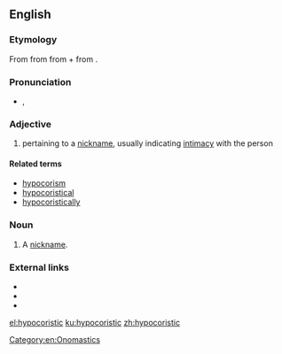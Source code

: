 ==English==

===Etymology===
From {{etyl|grc|en}} {{term|ὑποκοριστικός|tr=hupokoristikos|lang=grc|sc=polytonic}} from {{term|ὑποκορίζομαι||I speak in the language of children|tr=hupokorizomai|lang=grc|sc=polytonic}} from {{term|ὑπό||below|tr=hupo|lang=grc|sc=polytonic}} + {{term|κορίζομαι||I act like a girl|tr=korizomai|lang=grc|sc=polytonic}} from {{term|κόρη||girl|tr=korē|lang=grc|sc=polytonic}}.

===Pronunciation===
* {{IPA|/ˌhaɪpəkəˈɹɪstɪk/}}, {{SAMPA|/%haIp@k@"rIstIk/}}

===Adjective===
{{en-adj}}

# pertaining to a [[nickname]], usually indicating [[intimacy]] with the person

====Related terms====
* [[hypocorism]]
* [[hypocoristical]]
* [[hypocoristically]]

===Noun===
{{en-noun}}

# A [[nickname]].

===External links===
* {{R:Webster 1913}}
* {{R:Century 1911}}
* {{R:OneLook}}

[[Category:en:Onomastics]]

[[el:hypocoristic]]
[[ku:hypocoristic]]
[[zh:hypocoristic]]